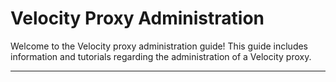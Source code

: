
# Velocity Proxy Administration

Welcome to the Velocity proxy administration guide! This guide includes information and tutorials
regarding the administration of a Velocity proxy.

---

<DocCardList items={useCurrentSidebarCategory().items} />
